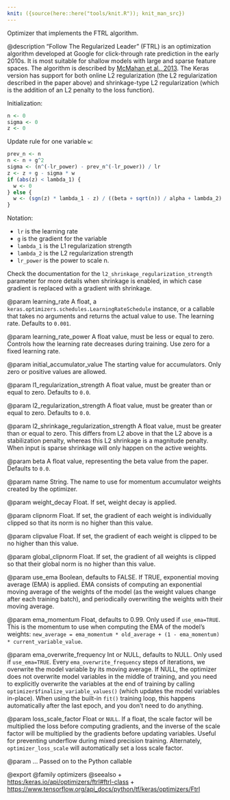 ```yaml
---
knit: ({source(here::here("tools/knit.R")); knit_man_src})
---
```

Optimizer that implements the FTRL algorithm.

@description
"Follow The Regularized Leader" (FTRL) is an optimization algorithm
developed at Google for click-through rate prediction in the early 2010s. It
is most suitable for shallow models with large and sparse feature spaces.
The algorithm is described by
[McMahan et al., 2013](https://research.google.com/pubs/archive/41159.pdf).
The Keras version has support for both online L2 regularization
(the L2 regularization described in the paper
above) and shrinkage-type L2 regularization
(which is the addition of an L2 penalty to the loss function).

Initialization:

```r
n <- 0
sigma <- 0
z <- 0
```

Update rule for one variable `w`:

```r
prev_n <- n
n <- n + g^2
sigma <- (n^(-lr_power) - prev_n^(-lr_power)) / lr
z <- z + g - sigma * w
if (abs(z) < lambda_1) {
  w <- 0
} else {
  w <- (sgn(z) * lambda_1 - z) / ((beta + sqrt(n)) / alpha + lambda_2)
}
```

Notation:

- `lr` is the learning rate
- `g` is the gradient for the variable
- `lambda_1` is the L1 regularization strength
- `lambda_2` is the L2 regularization strength
- `lr_power` is the power to scale n.

Check the documentation for the `l2_shrinkage_regularization_strength`
parameter for more details when shrinkage is enabled, in which case gradient
is replaced with a gradient with shrinkage.

@param learning_rate
A float, a
`keras.optimizers.schedules.LearningRateSchedule` instance, or
a callable that takes no arguments and returns the actual value to
use. The learning rate. Defaults to `0.001`.

@param learning_rate_power
A float value, must be less or equal to zero.
Controls how the learning rate decreases during training. Use zero
for a fixed learning rate.

@param initial_accumulator_value
The starting value for accumulators. Only
zero or positive values are allowed.

@param l1_regularization_strength
A float value, must be greater than or equal
to zero. Defaults to `0.0`.

@param l2_regularization_strength
A float value, must be greater than or equal
to zero. Defaults to `0.0`.

@param l2_shrinkage_regularization_strength
A float value, must be greater
than or equal to zero. This differs from L2 above in that the L2
above is a stabilization penalty, whereas this L2 shrinkage is a
magnitude penalty. When input is sparse shrinkage will only happen
on the active weights.

@param beta
A float value, representing the beta value from the paper.
Defaults to `0.0`.

@param name
String. The name to use
for momentum accumulator weights created by
the optimizer.

@param weight_decay
Float. If set, weight decay is applied.

@param clipnorm
Float. If set, the gradient of each weight is individually
clipped so that its norm is no higher than this value.

@param clipvalue
Float. If set, the gradient of each weight is clipped to be
no higher than this value.

@param global_clipnorm
Float. If set, the gradient of all weights is clipped
so that their global norm is no higher than this value.

@param use_ema
Boolean, defaults to FALSE. If TRUE, exponential moving average
(EMA) is applied. EMA consists of computing an exponential moving
average of the weights of the model (as the weight values change after
each training batch), and periodically overwriting the weights with
their moving average.

@param ema_momentum
Float, defaults to 0.99. Only used if `use_ema=TRUE`.
This is the momentum to use when computing
the EMA of the model's weights:
`new_average = ema_momentum * old_average + (1 - ema_momentum) *
current_variable_value`.

@param ema_overwrite_frequency
Int or NULL, defaults to NULL. Only used if
`use_ema=TRUE`. Every `ema_overwrite_frequency` steps of iterations,
we overwrite the model variable by its moving average.
If NULL, the optimizer
does not overwrite model variables in the middle of training, and you
need to explicitly overwrite the variables at the end of training
by calling `optimizer$finalize_variable_values()`
(which updates the model
variables in-place). When using the built-in `fit()` training loop,
this happens automatically after the last epoch,
and you don't need to do anything.

@param loss_scale_factor
Float or `NULL`. If a float, the scale factor will
be multiplied the loss before computing gradients, and the inverse of
the scale factor will be multiplied by the gradients before updating
variables. Useful for preventing underflow during mixed precision
training. Alternately, `optimizer_loss_scale` will
automatically set a loss scale factor.

@param ...
Passed on to the Python callable

@export
@family optimizers
@seealso
+ <https:/keras.io/api/optimizers/ftrl#ftrl-class>
+ <https://www.tensorflow.org/api_docs/python/tf/keras/optimizers/Ftrl>

